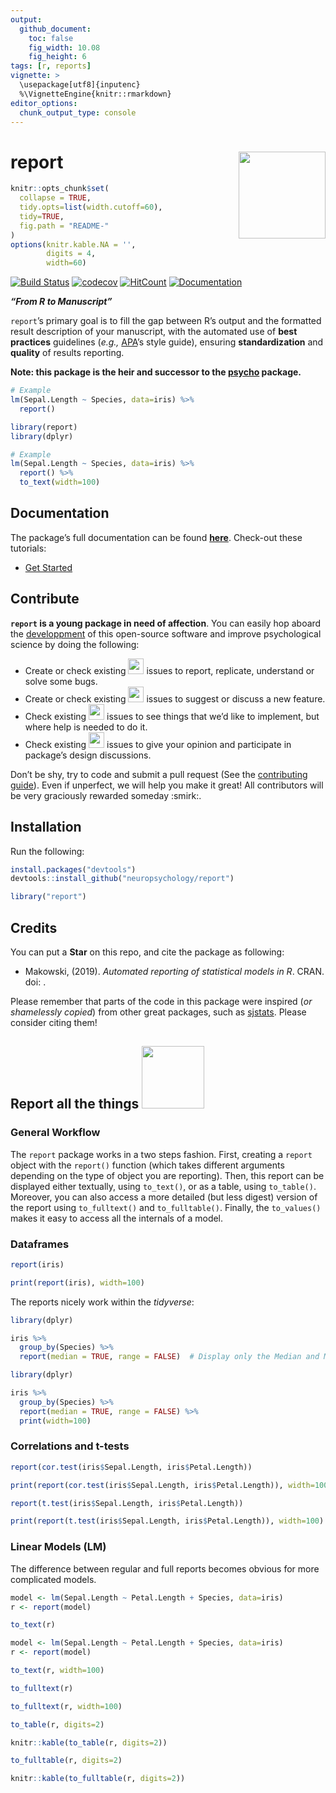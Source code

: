 ```yaml
---
output: 
  github_document:
    toc: false
    fig_width: 10.08
    fig_height: 6
tags: [r, reports]
vignette: >
  \usepackage[utf8]{inputenc}
  %\VignetteEngine{knitr::rmarkdown}
editor_options: 
  chunk_output_type: console
---
```


# report <img src='man/figures/logo.png' align="right" height="139" />

```r
knitr::opts_chunk$set(
  collapse = TRUE,
  tidy.opts=list(width.cutoff=60),
  tidy=TRUE,
  fig.path = "README-"
)
options(knitr.kable.NA = '',
        digits = 4,
        width=60)
```


[![Build Status](https://travis-ci.org/neuropsychology/report.svg?branch=master)](https://travis-ci.org/neuropsychology/report)
[![codecov](https://codecov.io/gh/neuropsychology/report/branch/master/graph/badge.svg)](https://codecov.io/gh/neuropsychology/report)
[![HitCount](http://hits.dwyl.io/DominiqueMakowski/bayestestR.svg)](http://hits.dwyl.io/neuropsychology/report) [![Documentation](https://img.shields.io/badge/documentation-report-orange.svg?colorB=E91E63)](https://neuropsychology.github.io/report/)








***"From R to Manuscript"***

`report`'s primary goal is to fill the gap between R's output and the formatted result description of your manuscript, with the automated use of **best practices** guidelines (*e.g.,* [APA](https://www.apastyle.org/)'s style guide), ensuring **standardization** and **quality** of results reporting.


**Note: this package is the heir and successor to the [psycho](https://github.com/neuropsychology/psycho.R) package.**


```r
# Example
lm(Sepal.Length ~ Species, data=iris) %>% 
  report()
```
```r
library(report)
library(dplyr)

# Example
lm(Sepal.Length ~ Species, data=iris) %>% 
  report() %>% 
  to_text(width=100)
```


## Documentation

The package's full documentation can be found [**here**](https://neuropsychology.github.io/report/). Check-out these tutorials:

- [Get Started](https://neuropsychology.github.io/report/articles/report.html)


## Contribute

**`report` is a young package in need of affection**. You can easily hop aboard the [developpment](.github/CONTRIBUTING.md) of this open-source software and improve psychological science by doing the following:

- Create or check existing <a href=https://github.com/neuropsychology/report/issues><img src="man/figures/issue_bug.png" height="25"></a> issues to report, replicate, understand or solve some bugs.
- Create or check existing <a href=https://github.com/neuropsychology/report/issues><img src="man/figures/issue_featureidea.png" height="25"></a> issues to suggest or discuss a new feature.
- Check existing <a href=https://github.com/neuropsychology/report/issues><img src="man/figures/issue_help.png" height="25"></a> issues to see things that we'd like to implement, but where help is needed to do it.
- Check existing <a href=https://github.com/neuropsychology/report/issues><img src="man/figures/issue_opinion.png" height="25"></a> issues to give your opinion and participate in package's design discussions.

Don't be shy, try to code and submit a pull request (See the [contributing guide](.github/CONTRIBUTING.md)). Even if unperfect, we will help you make it great! All contributors will be very graciously rewarded someday :smirk:.



## Installation


Run the following:

```r
install.packages("devtools")
devtools::install_github("neuropsychology/report")
```
```r
library("report")
```



## Credits

You can put a **Star** on this repo, and cite the package as following:

- Makowski, (2019). *Automated reporting of statistical models in R*. CRAN. doi: .


Please remember that parts of the code in this package were inspired (*or shamelessly copied*) from other great packages, such as [sjstats](https://github.com/strengejacke/sjstats). Please consider citing them!




## Report all the things <a href=https://neuropsychology.github.io/Psycho.jl/latest/><img src="https://www.memecreator.org/static/images/templates/2776.jpg" height="100"></a>

### General Workflow

The `report` package works in a two steps fashion. First, creating a `report` object with the `report()` function (which takes different arguments depending on the type of object you are reporting). Then, this report can be displayed either textually, using `to_text()`, or as a table, using `to_table()`. Moreover, you can also access a more detailed (but less digest) version of the report using `to_fulltext()` and `to_fulltable()`. Finally, the `to_values()` makes it easy to access all the internals of a model. 


### Dataframes

```r
report(iris)
```
```r
print(report(iris), width=100)
```

The reports nicely work within the *tidyverse*:

```r
library(dplyr)

iris %>% 
  group_by(Species) %>% 
  report(median = TRUE, range = FALSE)  # Display only the Median and MAD
```
```r
library(dplyr)

iris %>% 
  group_by(Species) %>% 
  report(median = TRUE, range = FALSE) %>% 
  print(width=100)
```

### Correlations and t-tests

```r
report(cor.test(iris$Sepal.Length, iris$Petal.Length))
```
```r
print(report(cor.test(iris$Sepal.Length, iris$Petal.Length)), width=100)
```

```r
report(t.test(iris$Sepal.Length, iris$Petal.Length))
```
```r
print(report(t.test(iris$Sepal.Length, iris$Petal.Length)), width=100)
```
### Linear Models (LM)

The difference between regular and full reports becomes obvious for more complicated models.

```r
model <- lm(Sepal.Length ~ Petal.Length + Species, data=iris)
r <- report(model)

to_text(r)
```
```r
model <- lm(Sepal.Length ~ Petal.Length + Species, data=iris) 
r <- report(model)

to_text(r, width=100)
```


```r
to_fulltext(r)
```
```r
to_fulltext(r, width=100)
```

```r
to_table(r, digits=2)
```
```r
knitr::kable(to_table(r, digits=2))
```

```r
to_fulltable(r, digits=2)
```
```r
knitr::kable(to_fulltable(r, digits=2))
```

